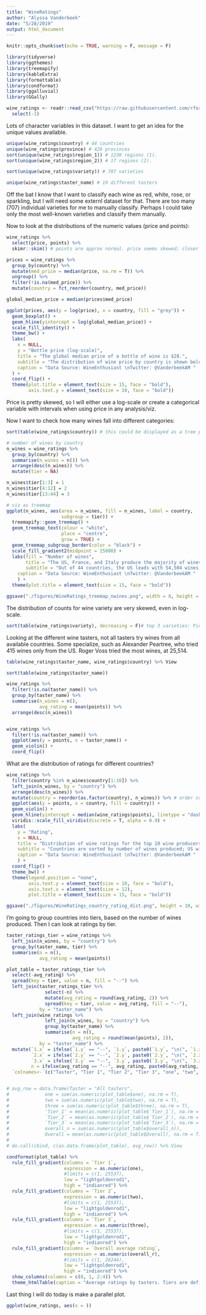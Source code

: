 ```yaml
---
title: "WineRatings"
author: "Alyssa Vanderbeek"
date: "5/28/2019"
output: html_document
---
```


```r
knitr::opts_chunk$set(echo = TRUE, warning = F, message = F)

library(tidyverse)
library(ggthemes)
library(treemapify)
library(kableExtra)
library(formattable)
library(condformat)
library(ggalluvial)
library(GGally)
```

```r
wine_ratings <- readr::read_csv("https://raw.githubusercontent.com/rfordatascience/tidytuesday/master/data/2019/2019-05-28/winemag-data-130k-v2.csv") %>%
  select(-1)
```

Lots of character variables in this dataset. I want to get an idea for the unique values available.

```r
unique(wine_ratings$country) # 44 countries
unique(wine_ratings$province) # 426 provinces
sort(unique(wine_ratings$region_1)) # 1230 regions (1). 
sort(unique(wine_ratings$region_2)) # 17 regions (2). 

sort(unique(wine_ratings$variety)) # 707 varieties 

unique(wine_ratings$taster_name) # 19 different tasters
```

Off the bat I know that I want to classify each wine as red, white, rose, or sparkling, but I will need some externl dataset for that. There are too many (707) individual varieties for me to manually classify. Perhaps I could take only the most well-known varieties and classify them manually.

Now to look at the distributions of the numeric values (price and points):

```r
wine_ratings %>%
  select(price, points) %>%
  skimr::skim() # points are approx normal. price seems skewed; closer look

prices = wine_ratings %>%
  group_by(country) %>%
  mutate(med_price = median(price, na.rm = T)) %>%
  ungroup() %>%
  filter(!is.na(med_price)) %>%
  mutate(country = fct_reorder(country, med_price)) 

global_median_price = median(prices$med_price)

ggplot(prices, aes(y = log(price), x = country, fill = "grey")) +
  geom_boxplot() +
  geom_hline(yintercept = log(global_median_price)) +
  scale_fill_identity() +
  theme_bw() +
  labs(
    x = NULL,
    y = "Bottle price (log-scale)",
    title = "The global median price of a bottle of wine is $28.",
    subtitle = "The distribution of wine price by country is shown below in log-scale.\nNote how the majority of each country's price distribution falls below the global\nmedian, even in log-scale. This suggests highly skewed pricing, which is\nreflected in that out of 130k wines, only a handful cost more than\na few hundred dollars.",
    caption = "Data Source: WineEnthusiast \nTwitter: @VanderbeekAM "
  ) +
  coord_flip() +
  theme(plot.title = element_text(size = 15, face = "bold"),
        axis.text.y = element_text(size = 10, face = "bold"))
```

Price is pretty skewed, so I will either use a log-scale or create a categorical variable with intervals when using price in any analysis/viz.

Now I want to check how many wines fall into different categories:
```r
sort(table(wine_ratings$country)) # this could be displayed as a tree plot

# number of wines by country
n_wines = wine_ratings %>%
  group_by(country) %>%
  summarise(n_wines = n()) %>%
  arrange(desc(n_wines)) %>%
  mutate(tier = NA)

n_wines$tier[1:3] = 1
n_wines$tier[4:12] = 2
n_wines$tier[13:44] = 3

# viz as treemap
ggplot(n_wines, aes(area = n_wines, fill = n_wines, label = country,
                    subgroup = tier)) +
  treemapify::geom_treemap() +
  geom_treemap_text(colour = "white", 
                    place = "centre", 
                    grow = TRUE) +
  geom_treemap_subgroup_border(color = "black") +
  scale_fill_gradient2(midpoint = 25000) +
  labs(fill = "Number of wines",
       title = "The US, France, and Italy produce the majority of wines being rated.",
       subtitle = "Out of 44 countries, the US leads with 54,504 wines, followed by France (22,093) and Italy (19,540).\nChina, Egypt, and Slovakia each produced one wine.",
    caption = "Data Source: WineEnthusiast \nTwitter: @VanderbeekAM "
    ) +
  theme(plot.title = element_text(size = 15, face = "bold"))

ggsave("./figures/WineRatings_treemap_nwines.png", width = 8, height = 6)
```


The distribution of counts for wine variety are very skewed, even in log-scale.

```r
sort(table(wine_ratings$variety), decreasing = F)# top 3 varieties: Pinot Noir, Chardonnay, Cabernet Sauvignon
```


Looking at the different wine tasters, not all tasters try wines from all available countries. Some specialize, such as Alexander Peartree, who tried 415 wines only from the US. Roger Voss tried the most wines, at 25,514. 

```r
table(wine_ratings$taster_name, wine_ratings$country) %>% View

sort(table(wine_ratings$taster_name))

wine_ratings %>%
  filter(!is.na(taster_name)) %>%
  group_by(taster_name) %>%
  summarise(n_wines = n(),
            avg_rating = mean(points)) %>%
  arrange(desc(n_wines))


wine_ratings %>%
  filter(!is.na(taster_name)) %>%
  ggplot(aes(y = points, x = taster_name)) +
  geom_violin() +
  coord_flip()
```

What are the distribution of ratings for different countries?
```r

  
wine_ratings %>%
  filter(country %in% n_wines$country[1:10]) %>% 
  left_join(n_wines, by = "country") %>%
  arrange(desc(n_wines)) %>%
  mutate(country = reorder(as.factor(country), n_wines)) %>% # order countries by number of wines 
  ggplot(aes(y = points, x = country, fill = country)) +
  geom_violin() +
  geom_hline(yintercept = median(wine_ratings$points), linetype = "dashed") +
  viridis::scale_fill_viridis(discrete = T, alpha = 0.9) +
  labs(
    y = "Rating",
    x = NULL,
    title = "Distribution of wine ratings for the top 10 wine producers.",
    subtitle = "Countries are sorted by number of wines produced; US with the most (54,504),\nGermany with the least (2,165). The dashed line designates the global median rating (88).",
    caption = "Data Source: WineEnthusiast \nTwitter: @VanderbeekAM "
    ) +
  coord_flip() +
  theme_bw() +
  theme(legend.position = "none",
        axis.text.y = element_text(size = 10, face = "bold"),
        axis.text.x = element_text(size = 12),
        plot.title = element_text(size = 15, face = "bold"))

ggsave("./figures/WineRatings_country_rating_dist.png", height = 10, width = 7)
```

I'm going to group countries into tiers, based on the number of wines produced. Then I can look at ratings by tier.

```r


taster_ratings_tier = wine_ratings %>%
  left_join(n_wines, by = "country") %>%
  group_by(taster_name, tier) %>%
  summarise(n = n(),
            avg_rating = mean(points)) 

plot_table = taster_ratings_tier %>%
  select(-avg_rating) %>%
  spread(key = tier, value = n, fill = "--") %>%
  left_join(taster_ratings_tier %>%
              select(-n) %>%
              mutate(avg_rating = round(avg_rating, 2)) %>%
              spread(key = tier, value = avg_rating, fill = "--"), 
            by = "taster_name") %>%
  left_join(wine_ratings %>%
              left_join(n_wines, by = "country") %>%
              group_by(taster_name) %>%
              summarise(n = n(),
                        avg_rating = round(mean(points), 2)),
            by = "taster_name") %>%
  mutate(`1.x` = ifelse(`1.y` == "--", `1.y`, paste0(`1.y`, "\n(", `1.x`, ")")),
         `2.x` = ifelse(`2.y` == "--", `2.y`, paste0(`2.y`, "\n(", `2.x`, ")")),
         `3.x` = ifelse(`3.y` == "--", `3.y`, paste0(`3.y`, "\n(", `3.x`, ")")),
         n = ifelse(avg_rating == "--", avg_rating, paste0(avg_rating, "\n(", n, ")"))) %>%
  `colnames<-`(c("Taster", "Tier 1", "Tier 2", "Tier 3", "one", "two", "three" , "Overall average rating", "overall_r")) 


# avg_row = data.frame(Taster = "All tasters", 
#             one = sum(as.numeric(plot_table$one), na.rm = T), 
#             two = sum(as.numeric(plot_table$two), na.rm = T), 
#             three = sum(as.numeric(plot_table$three), na.rm = T), 
#             'Tier_1' = mean(as.numeric(plot_table$`Tier_1`), na.rm = T), 
#             `Tier_2` = mean(as.numeric(plot_table$`Tier_2`), na.rm = T), 
#             `Tier_3` = mean(as.numeric(plot_table$`Tier_3`), na.rm = T), 
#             overall_n = sum(as.numeric(plot_table$overall_n)), 
#             Overall = mean(as.numeric(plot_table$Overall), na.rm = T))
# 
# do.call(cbind, c(as.data.frame(plot_table), avg_row)) %>% View

condformat(plot_table) %>%
  rule_fill_gradient(columns = `Tier 1`, 
                     expression = as.numeric(one), 
                     #limits = c(1, 25537), 
                     low = "lightgoldenrod1", 
                     high = "indianred") %>%
  rule_fill_gradient(columns = `Tier 2`, 
                     expression = as.numeric(two), 
                     #limits = c(1, 25537), 
                     low = "lightgoldenrod1", 
                     high = "indianred") %>%
  rule_fill_gradient(columns = `Tier 3`, 
                     expression = as.numeric(three), 
                     #limits = c(1, 25537), 
                     low = "lightgoldenrod1", 
                     high = "indianred") %>%
  rule_fill_gradient(columns = `Overall average rating`, 
                     expression = as.numeric(overall_r), 
                     #limits = c(1, 26244), 
                     low = "lightgoldenrod1", 
                     high = "indianred") %>%
  show_columns(columns = c(8, 1, 2:4)) %>%
  theme_htmlTable(caption = "Average ratings by tasters. Tiers are defined by the number of wines contributed (by country). The number of wines tasted by the taster is given in parentheses. A total of 129,971 wines were rated in the dataset: 96,137 in Tier 1 (producing more than 10,000 wines); 31,267 in Tier 2 (producing between 1,000 and 10,000 wines); 2,567 in Tier 3 (producing less than 1,000 wines). Tier 1 wines seem to have higher average ratings than lower tiers, though these differences are slight.")

```

Last thing I will do today is make a parallel plot.

```r
ggplot(wine_ratings, aes(x = ))
```

